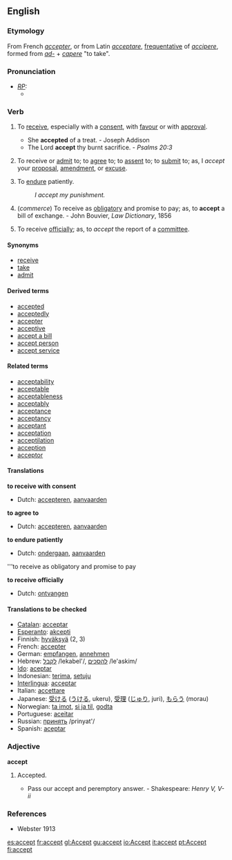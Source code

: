 ==English==
===Etymology===
From French ''[[accepter]]'', or from Latin ''[[acceptare]]'', [[frequentative]] of ''[[accipere]]'', formed from ''[[ad-]]'' + ''[[capere]]'' "to take".

===Pronunciation===
* ''[[RP]]:''
** {{IPA|/əkˈsept/}}

===Verb===
{{en-infl-reg-consonant|accept||}}
# {{transitive}} To [[receive]], especially with a [[consent]], with [[favour]] or with [[approval]].
#* She '''accepted''' of a treat. - Joseph Addison
#* The Lord '''accept''' thy burnt sacrifice. - ''Psalms 20:3''
# {{transitive}} To receive or [[admit]] to; to [[agree]] to; to [[assent]] to; to [[submit]] to; as, I ''accept'' your [[proposal]], [[amendment]], or [[excuse]].
# {{transitive}} To [[endure]] patiently.
#: ''I accept my punishment.''
# {{transitive}} (''commerce'') To receive as [[obligatory]] and promise to pay; as, to '''accept''' a bill of exchange. - John Bouvier, ''Law Dictionary'', 1856
# {{transitive}} To receive [[officially]]; as, to ''accept'' the report of a [[committee]].

====Synonyms====
* [[receive]]
* [[take]]
* [[admit]]

====Derived terms====
* [[accepted]]
* [[acceptedly]]
* [[accepter]]
* [[acceptive]]
* [[accept a bill]]
* [[accept person]]
* [[accept service]]

====Related terms====
* [[acceptability]]
* [[acceptable]]
* [[acceptableness]]
* [[acceptably]]
* [[acceptance]]
* [[acceptancy]]
* [[acceptant]]
* [[acceptation]]
* [[acceptilation]]
* [[acception]]
* [[acceptor]]

====Translations====
'''to receive with consent'''
{{top}}
* Dutch: [[accepteren]], [[aanvaarden]]
{{mid}}
{{bottom}}

'''to agree to'''
{{top}}
* Dutch: [[accepteren]], [[aanvaarden]]
{{mid}}
{{bottom}}

'''to endure patiently'''
{{top}}
* Dutch: [[ondergaan]], [[aanvaarden]]
{{mid}}
{{bottom}}

'''to receive as obligatory and promise to pay
{{top}}
{{mid}}
{{bottom}}

'''to receive officially'''
{{top}}
* Dutch: [[ontvangen]]
{{mid}}
{{bottom}}

====Translations to be checked====
{{checktrans}}
*[[Catalan]]: [[acceptar]]
*[[Esperanto]]: [[akcepti]]
*Finnish: [[hyväksyä]] (2, 3)
*French: [[accepter]]
*German: [[empfangen]], [[annehmen]]
*Hebrew: [[:he:לקבל|לקבל]] /lekabel'/, [[:he:להסכים|להסכים]] /le'askim/
*[[Ido]]: [[aceptar]]
*Indonesian: [[terima]], [[setuju]]
*[[Interlingua]]: [[acceptar]]
*Italian: [[accettare]]
*Japanese: [[受ける]] ([[うける]], ukeru), [[受理]] ([[じゅり]], juri), [[もらう]] (morau)
*Norwegian: [[ta imot]], [[si ja til]], [[godta]]
*Portuguese: [[aceitar]]
*Russian: [[:ru:принять|принять]] /prinyat'/
*Spanish: [[aceptar]]

===Adjective===
'''accept'''
# {{obsolete}} Accepted.
#* Pass our accept and peremptory answer. - Shakespeare: ''Henry V, V-ii''

===References===
*Webster 1913

[[es:accept]]
[[fr:accept]]
[[gl:Accept]]
[[gu:accept]]
[[io:Accept]]
[[it:accept]]
[[pt:Accept]]
[[fi:accept]]